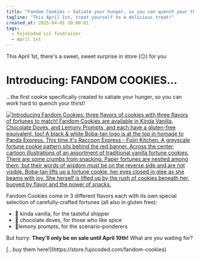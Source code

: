 ```yaml
---
title: "Fandom Cookies — Satiate your hunger, so you can quench your thirst"
tagline: "This April 1st, treat yourself to a delicious treat!"
created_at: 2025-04-01 10:00:01
tags:
  - FujoCoded LLC fundraiser
  - April 1st
---
```


This April 1st, there's a sweet, sweet surprise in store (😏) for you

# Introducing: FANDOM COOKIES...

...the first cookie specifically created to satiate your hunger, so you can work hard to quench your thirst!

[![Introducing Fandom Cookies: three flavors of cookies with three flavors of fortunes to match! Fandom Cookies are available in Kinda Vanilla, Chocolate Doves, and Lemony Prompts, and each have a gluten-free equivalent, too! A black & white Boba-tan logo is at the top in homage to Panda Express. This time it's Raccoon Express - Fujin Kitchen. A greyscale fortune cookie pattern sits behind the red banner. Across the center, cartoon illustrations of an assortment of traditional vanilla fortune cookies. There are some crumbs from snacking. Paper fortunes are nestled among them, but their words of wisdom must be on the reverse side and are not visible. Boba-tan lifts up a fortune cookie, her eyes closed in glee as she beams with joy. She herself is lifted up by the rush of cookies beneath her, buoyed by flavor and the power of snacks. ](./fandom-cookies.png)](https://store.fujocoded.com/fandom-cookies)

Fandom Cookies come in 3 different flavors each with its own special selection of carefully-crafted fortunes (all also in gluten free):

-  🥠 kinda vanilla, for the tasteful shipper
-  🍫 chocolate doves, for those who like spice
-  🍋lemony prompts, for the scenario-ponderers

But hurry: **They'll only be on sale until April 10th!** What are you waiting for? 

<span class="text-2xl">
[...buy them here!](https://store.fujocoded.com/fandom-cookies)
</span>



